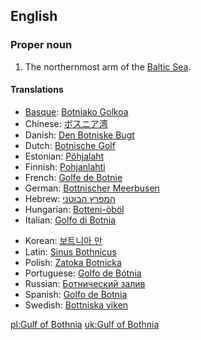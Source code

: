 ==English==

===Proper noun===
{{en-proper noun}}

# The northernmost arm of the [[Baltic Sea]].

====Translations====
{{trans-top|arm of the Baltic}}
*[[Basque]]: [[Botniako Golkoa]]
*Chinese: [[ボスニア湾]]
*Danish: [[Den Botniske Bugt]] {{c}}
*Dutch: [[Botnische Golf]] {{f}}
*Estonian: [[Põhjalaht]]
*Finnish: [[Pohjanlahti]]
*French: [[Golfe de Botnie]] {{m}}
*German: [[Bottnischer Meerbusen]] {{m}}
*Hebrew: [[המפרץ הבוטני]]
*Hungarian: [[Botteni-öböl]]
*Italian: [[Golfo di Botnia]] {{m}}
{{trans-mid}}
*Korean: [[보트니아 만]]
*Latin: [[Sinus Bothnicus]] {{m}}
*Polish: [[Zatoka Botnicka]] {{f}}
*Portuguese: [[Golfo de Bótnia]] {{m}}
*Russian: [[Ботнический залив]] {{m}}
*Spanish: [[Golfo de Botnia]] {{m}}
*Swedish: [[Bottniska viken]] {{c}}
{{trans-bottom}}

[[pl:Gulf of Bothnia]]
[[uk:Gulf of Bothnia]]